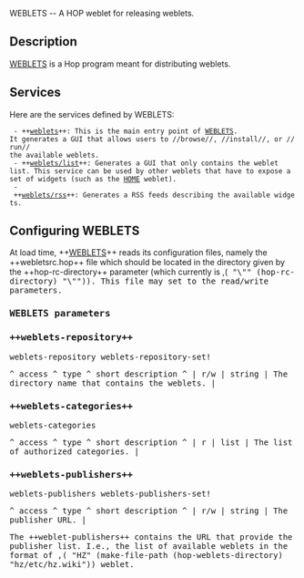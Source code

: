 <doc> WEBLETS -- A HOP weblet for releasing weblets. 

== Description ==

[[weblets|WEBLETS]] is a Hop program meant for distributing weblets.


== Services ==

Here are the services defined by WEBLETS:

  - ++[[weblets]]++: This is the main entry point of [[weblets|WEBLETS]].
 It generates a GUI that allows users to //browse//, //install//, or //run//
 the available weblets.
  - ++[[weblets/list]]++: Generates a GUI that only contains the weblet
 list. This service can be used by other weblets that have to expose a
 set of widgets (such as the [[home|HOME]] weblet).
  - ++[[weblets/rss]]++: Generates a RSS feeds describing the available widgets.

== Configuring WEBLETS ==

At load time, ++[[weblets|WEBLETS]]++ reads its configuration files, namely the
++webletsrc.hop++ file which should be located in the directory given by
the ++hop-rc-directory++ parameter 
(which currently is ,(<TT> "\"" (hop-rc-directory) "\"")). This file may
set to the read/write parameters.

=== WEBLETS parameters ===

=== ++weblets-repository++ ===
<parameter> weblets-repository
<parameter> weblets-repository-set!

<arguments>
^  access  ^   type    ^  short description  ^
|   r/w    |  string     | The directory name that contains the weblets.  |
</arguments>
</parameter>
</parameter>

=== ++weblets-categories++ ===
<parameter> weblets-categories

<arguments>
^  access  ^   type    ^  short description  ^
|   r      |  list     | The list of authorized categories.  |
</arguments>
</parameter>

=== ++weblets-publishers++ ===
<parameter> weblets-publishers
<parameter> weblets-publishers-set!

<arguments>
^  access  ^   type    ^  short description  ^
|   r/w  |  string     | The publisher URL.  |
</arguments>
</parameter>

The ++weblet-publishers++ contains the URL that provide the publisher list.
I.e., the list of available weblets in the format of 
,(<WEBLETREF> "HZ"
(make-file-path (hop-weblets-directory) "hz/etc/hz.wiki")) weblet.
</parameter>

  
</doc>
